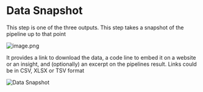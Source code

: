 # Data Snapshot

This step is one of the three outputs. This step takes a snapshot of the pipeline up to that point

![image.png](https://alphacast-images.s3.us-west-2.amazonaws.com/next-s3-uploads/6b381b0b-2a1c-4230-adab-b65c1c4147e8/image.png)

It provides a link to download the data, a code line to embed it on a website or an insight, and (optionally) an excerpt on the pipelines result. Links could be in CSV, XLSX or TSV format

![Data Snapshot](https://user-images.githubusercontent.com/94381642/220997187-2c07db3c-93e5-4e0d-b3c5-117db3d3d9c4.png)

